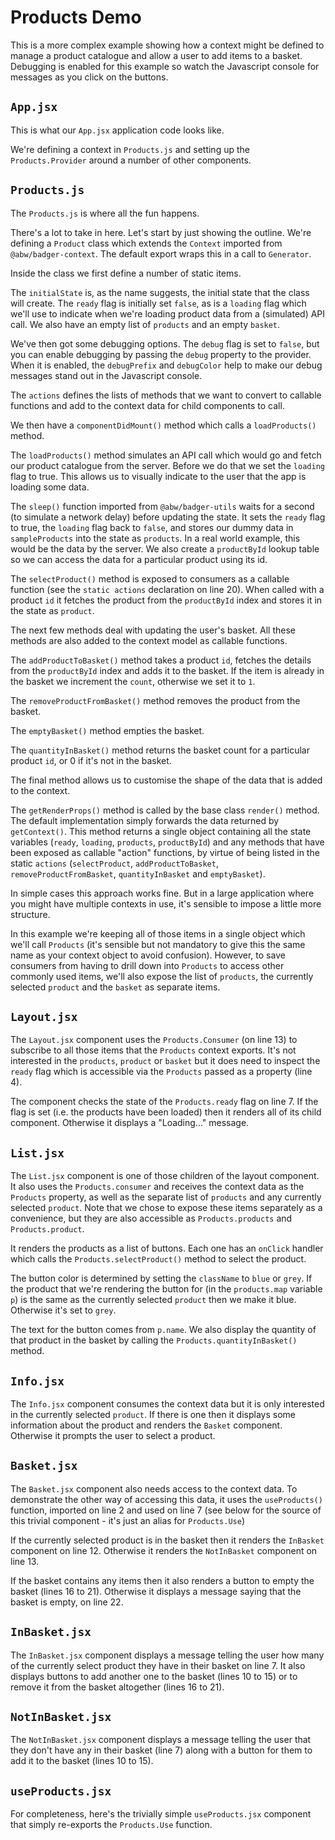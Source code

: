 
# Products Demo

This is a more complex example showing how a context might be defined to
manage a product catalogue and allow a user to add items to a basket.
Debugging is enabled for this example so watch the Javascript console for
messages as you click on the buttons.

<App/>

## `App.jsx`

This is what our `App.jsx` application code looks like.

<Source
  code={AppSrc}
  caption="App.jsx"
  expand
/>

We're defining a context in `Products.js` and setting up the
`Products.Provider` around a number of other components.

## `Products.js`

The `Products.js` is where all the fun happens.

<Source
  code={ProductsSrc}
  caption="Products.js"
  expand
/>

There's a lot to take in here.  Let's start by just showing the outline.
We're defining a `Product` class which extends the `Context` imported from
`@abw/badger-context`.  The default export wraps this in a call to `Generator`.

<Snippet
  file="Products/Products.js"
  lineNumbers={false}
/>

Inside the class we first define a number of static items.

<Snippet
  file="Products/Statics.js"
  lineNumbers={false}
  undent={2}
  expand
/>

The `initialState` is, as the name suggests, the initial state that the
class will create.  The `ready` flag is initially set `false`, as is a
`loading` flag which we'll use to indicate when we're loading product data
from a (simulated) API call. We also have an empty list of `products` and an
empty `basket`.

We've then got some debugging options.  The `debug` flag is set to `false`,
but you can enable debugging by passing the `debug` property to the provider.
When it is enabled, the `debugPrefix` and `debugColor` help to make our debug
messages stand out in the Javascript console.

The `actions` defines the lists of methods that we want to convert to callable
functions and add to the context data for child components to call.

We then have a `componentDidMount()` method which calls a `loadProducts()`
method.

<Snippet
  file="Products/Load.js"
  lineNumbers={false}
  undent={2}
  expand
/>

The `loadProducts()` method simulates an API call which would go and fetch
our product catalogue from the server.  Before we do that we set the
`loading` flag to true.  This allows us to visually indicate to the user that
the app is loading some data.

The `sleep()` function imported from `@abw/badger-utils` waits for a second
(to simulate a network delay) before updating the state.  It sets the `ready`
flag to true, the `loading` flag back to `false`, and stores our dummy data
in `sampleProducts` into the state as `products`.  In a real world example,
this would be the data by the server.  We also create a `productById` lookup
table so we can access the data for a particular product using its id.

The `selectProduct()` method is exposed to consumers as a callable function
(see the `static actions` declaration on line 20).  When called with a
product `id` it fetches the product from the `productById` index and stores
it in the state as `product`.

<Snippet
  file="Products/Select.js"
  lineNumbers={false}
  undent={2}
  expand
/>

The next few methods deal with updating the user's basket.  All these methods
are also added to the context model as callable functions.

<Snippet
  file="Products/Basket.js"
  lineNumbers={false}
  undent={2}
  expand
/>


The `addProductToBasket()` method takes a product `id`,
fetches the details from the `productById` index and adds it to the basket.
If the item is already in the basket we increment the `count`, otherwise we
set it to `1`.

The `removeProductFromBasket()` method removes the product
from the basket.

The `emptyBasket()` method empties the basket.

The `quantityInBasket()` method returns the basket count
for a particular product `id`, or 0 if it's not in the basket.

The final method allows us to customise the shape of the data that is added
to the context.

<Snippet
  file="Products/Render.js"
  lineNumbers={false}
  undent={2}
  expand
/>

The `getRenderProps()` method is called by the base class `render()` method.
The default implementation simply forwards the data returned by `getContext()`.
This method returns a single object containing all the state variables (`ready`,
`loading`, `products`, `productById`) and any methods that have been exposed
as callable "action" functions, by virtue of being listed in the static
`actions` (`selectProduct`, `addProductToBasket`,
`removeProductFromBasket`, `quantityInBasket` and `emptyBasket`).

In simple cases this approach works fine.  But in a large application where
you might have multiple contexts in use, it's sensible to impose a little more
structure.

In this example we're keeping all of those items in a single object which
we'll call `Products` (it's sensible but not mandatory to give this the same
name as your context object to avoid confusion).  However, to save consumers
from having to drill down into `Products` to access other commonly used items,
we'll also expose the list of `products`, the currently selected `product`
and the `basket` as separate items.

## `Layout.jsx`

The `Layout.jsx` component uses the `Products.Consumer` (on line 13) to
subscribe to all those items that the `Products` context exports.  It's not
interested in the `products`, `product` or `basket` but it does need to
inspect the `ready` flag which is accessible via the `Products` passed as a
property (line 4).

The component checks the state of the `Products.ready` flag on line 7.  If
the flag is set (i.e. the products have been loaded) then it renders all of
its child component.  Otherwise it displays a "Loading..." message.

<Source
  code={LayoutSrc}
  caption="Layout.jsx"
  expand
/>

## `List.jsx`

The `List.jsx` component is one of those children of the layout component. It
also uses the `Products.consumer` and receives the context data as the
`Products` property, as well as the separate list of `products` and any
currently selected `product`.  Note that we chose to expose these items
separately as a convenience, but they are also accessible as `Products.products`
and `Products.product`.

It renders the products as a list of buttons.  Each one has an `onClick`
handler which calls the `Products.selectProduct()` method to select the
product.

The button color is determined by setting the `className` to `blue` or `grey`.
If the product that we're rendering the button for (in the `products.map`
variable `p`) is the same as the currently selected `product` then we make it
blue.  Otherwise it's set to `grey`.

The text for the button comes from `p.name`.  We also display the quantity
of that product in the basket by calling the `Products.quantityInBasket()`
method.

<Source
  code={ListSrc}
  caption="List.jsx"
  expand
/>

## `Info.jsx`

The `Info.jsx` component consumes the context data but it is only interested
in the currently selected `product`. If there is one then it displays some
information about the product and renders the `Basket` component. Otherwise
it prompts the user to select a product.

<Source
  code={InfoSrc}
  caption="Info.jsx"
  expand
/>

## `Basket.jsx`

The `Basket.jsx` component also needs access to the context data. To
demonstrate the other way of accessing this data, it uses the `useProducts()`
function, imported on line 2 and used on line 7 (see below for the source
of this trivial component - it's just an alias for `Products.Use`)

If the currently selected product is in the basket then it renders the
`InBasket` component on line 12. Otherwise it renders the `NotInBasket`
component on line 13.

If the basket contains any items then it also renders a button to empty the
basket (lines 16 to 21). Otherwise it displays a message saying that the
basket is empty, on line 22.

<Source
  code={BasketSrc}
  caption="Basket.jsx"
  expand
/>

## `InBasket.jsx`

The `InBasket.jsx` component displays a message telling the user how many of
the currently select product they have in their basket on line 7. It also
displays buttons to add another one to the basket (lines 10 to 15) or to
remove it from the basket altogether (lines 16 to 21).

<Source
  code={InBasketSrc}
  caption="InBasket.jsx"
  expand
/>

## `NotInBasket.jsx`

The `NotInBasket.jsx` component displays a message telling the user that they
don't have any in their basket (line 7) along with a button for them to add
it to the basket (lines 10 to 15).

<Source
  code={NotInBasketSrc}
  caption="NotInBasket.jsx"
  expand
/>

## `useProducts.jsx`

For completeness, here's the trivially simple `useProducts.jsx` component
that simply re-exports the `Products.Use` function.

<Source
  code={UseSrc}
  caption="useProducts.jsx"
  expand
/>
